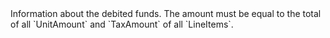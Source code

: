  

  
<ParamField body="DebitedFunds" type="object" required>     
Information about the debited funds. The amount must be equal to the total of all `UnitAmount` and `TaxAmount` of all `LineItems`.   

<Expandable title="properties"><Currency />  
<Amount />  
  

</Expandable> 
</ParamField>